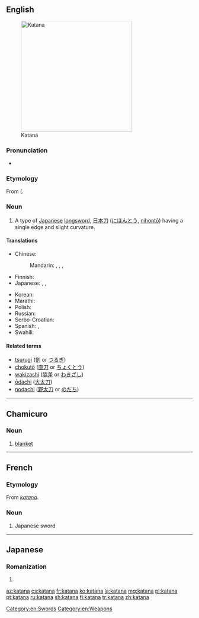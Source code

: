 ==English==
{{wikipedia}}
[[File:Antique Japanese katana.JPG|300px|thumb|Katana]]

===Pronunciation===
* {{a|US}} {{IPA|/kəˈtɑnə/|[kɪ̈ˈtʰɑnə]}}

===Etymology===
From {{etyl|ja|en}} {{term|刀|sc=Jpan|lang=ja}} ({{term|かたな|sc=Jpan|tr=katana|lit=[[sword]]|lang=ja}}.

===Noun===
{{en-noun|katana|katanas}}

# A type of [[Japanese]] [[longsword]],  [[日本刀]] ([[にほんとう]], [[nihontō]]) having a single edge and slight curvature.

====Translations====
{{trans-top|a type of Japanese longsword}}
* Chinese:
*: Mandarin: {{t+|cmn|日本刀|tr=Rìběndāo|sc=Hani}}, {{t|cmn|武士刀|tr=wǔshìdāo|sc=Hani}}, {{t|cmn|卡塔納|sc=Hani}}, {{t|cmn|卡塔纳|tr=kǎtǎnà|sc=Hani}}
* Finnish: {{t+|fi|katana}}
* Japanese: {{t+|ja|かたな|tr=katana}}, {{t+|ja|刀|tr=かたな, katana}}, {{t|ja|日本刀|tr=にほんとう, nihontō}}
{{trans-mid}}
* Korean: {{t|ko|가타나|tr=gatana|sc=Hang}}
* Marathi: {{t|mr|काताना|f|tr=kātānā|sc=Deva}}
* Polish: {{t+|pl|katana|f}}
* Russian: {{t+|ru|катана|f|tr=katána}}
* Serbo-Croatian: {{t+|sh|katana|f}}
* Spanish: {{t+|es|catana|f}}, {{t|es|catán|m}}
* Swahili: {{t|sw|katana}}
{{trans-bottom}}

====Related terms====

* [[tsurugi]] ([[剣]] or [[つるぎ]])
* [[chokutō]] ([[直刀]] or [[ちょくとう]])
* [[wakizashi]] ([[脇差]] or [[わきざし]])
* [[ōdachi]] ([[大太刀]])
* [[nodachi]] ([[野太刀]] or [[のだち]])

[[Category:en:Swords]]
[[Category:en:Weapons]]

----

==Chamicuro==

===Noun===
{{head|ccc|noun}}

# [[blanket]]

----

==French==
{{wikipedia|lang=fr}}

===Etymology===
From {{etyl|ja|fr}} ''[[#Japanese|katana]]''.

===Noun===
{{fr-noun|m}}

# Japanese sword

----

==Japanese==

===Romanization===
{{ja-romaji}}

# {{ja-romanization of|かたな}}

[[az:katana]]
[[cs:katana]]
[[fr:katana]]
[[ko:katana]]
[[la:katana]]
[[mg:katana]]
[[pl:katana]]
[[pt:katana]]
[[ru:katana]]
[[sh:katana]]
[[fi:katana]]
[[tr:katana]]
[[zh:katana]]